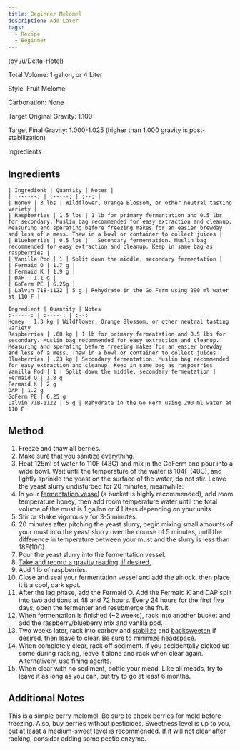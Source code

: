 ```yaml
---
title: Beginner Melomel
description: Add Later
tags:
  - Recipe
  - Beginner
---
```



(by /u/Delta-Hotel)

Total Volume: 1 gallon, or 4 Liter

Style: Fruit Melomel

Carbonation: None

Target Original Gravity: 1.100

Target Final Gravity: 1.000-1.025 (higher than 1.000 gravity is post-stabilization)

Ingredients

## Ingredients

<Tabs>
  <TabItem value='US (Imperial)' label='US (Imperial)' default>

    | Ingredient | Quantity | Notes |
    | :------: | :-----: | :--: |
    | Honey | 3 lbs | Wildflower, Orange Blossom, or other neutral tasting variety |
    | Raspberries | 1.5 lbs | 1 lb for primary fermentation and 0.5 lbs for secondary. Muslin bag recommended for easy extraction and cleanup. Measuring and sperating before freezing makes for an easier brewday and less of a mess. Thaw in a bowl or container to collect juices |
    | Blueberries | 0.5 lbs | 	Secondary fermentation. Muslin bag recommended for easy extraction and cleanup. Keep in same bag as raspberries |
    | Vanilla Pod | 1 | Split down the middle, secondary fermentation |
    | Fermaid O | 1.7 g |
    | Fermaid K | 1.9 g |
    | DAP | 1.1 g |
    | GoFerm PE | 6.25g |
    | Lalvin 71B-1122 | 5 g | Rehydrate in the Go Ferm using 290 ml water at 110 F |

  </TabItem>
  <TabItem value='metric' label='Metric'>
    
    Ingredient | Quantity | Notes 
    :------: | :-----: | :--: 
    Honey | 1.3 kg | Wildflower, Orange Blossom, or other neutral tasting variety 
    Raspberries | .68 kg | 1 lb for primary fermentation and 0.5 lbs for secondary. Muslin bag recommended for easy extraction and cleanup. Measuring and sperating before freezing makes for an easier brewday and less of a mess. Thaw in a bowl or container to collect juices
    Blueberries | .23 kg | Secondary fermentation. Muslin bag recommended for easy extraction and cleanup. Keep in same bag as raspberries 
    Vanilla Pod | 1 | Split down the middle, secondary fermentation |
    Fermaid O | 1.8 g 
    Fermaid K | 2 g 
    DAP | 1.2 g 
    GoFerm PE | 6.25 g   
    Lalvin 71B-1122 | 5 g | Rehydrate in the Go Ferm using 290 ml water at 110 F

  </TabItem>
</Tabs>

## Method

1.  Freeze and thaw all berries.
1.  Make sure that you [sanitize everything.](/process/sanitation)
1.  Heat 125ml of water to 110F (43C) and mix in the GoFerm and pour into a wide bowl. Wait until the temperature of the
    water is 104F (40C), and lightly sprinkle the yeast on the surface of the water, do not stir. Leave the yeast slurry
    undisturbed for 20 minutes, meanwhile:
1.  In your [fermentation vessel](/resources/equipment) (a bucket is highly recommended), add room temperature honey,
    then add room temperature water until the total volume of the must is 1 gallon or 4 Liters depending on your units.
1.  Stir or shake vigorously for 3-5 minutes.
1.  20 minutes after pitching the yeast slurry, begin mixing small amounts of your must into the yeast slurry over the
    course of 5 minutes, until the difference in temperature between your must and the slurry is less than 18F(10C).
1.  Pour the yeast slurry into the fermentation vessel.
1.  [Take and record a gravity reading, if desired.](/faq/hydrometer)
1.  Add 1 lb of raspberries.
1.  Close and seal your fermentation vessel and add the airlock, then place it it a cool, dark spot.
1.  After the lag phase, add the Fermaid O. Add the Fermaid K and DAP split into two additions at 48 and 72 hours. Every
    24 hours for the first five days, open the fermenter and resubmerge the fruit.
1.  When fermentation is finished (~2 weeks), rack into another bucket and add the raspberry/blueberry mix and vanilla
    pod.
1.  Two weeks later, rack into carboy and [stabilize](/process/stabilization) and
    [backsweeten](https://www.reddit.com//process/back_sweeten) if desired, then leave to clear. Be sure to minimize
    headspace.
1.  When completely clear, rack off sediment. If you accidentally picked up some during racking, leave it alone and rack
    when clear again. Alternatively, use fining agents.
1.  When clear with no sediment, bottle your mead. Like all meads, try to leave it as long as you can, but try to go at
    least 6 months.

## Additional Notes

This is a simple berry melomel. Be sure to check berries for mold before freezing. Also, buy berries without pesticides.
Sweetness level is up to you, but at least a medium-sweet level is recommended. If it will not clear after racking,
consider adding some pectic enzyme.
